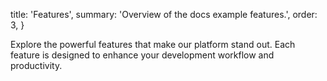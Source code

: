   title: 'Features',
  summary: 'Overview of the docs example features.',
  order: 3,
}

Explore the powerful features that make our platform stand out. Each feature is designed to enhance your development workflow and productivity.

<div className="grid grid-cols-1 md:grid-cols-2 gap-6">
  <Card
    icon="🤖"
    title="AI Assistant"
    className="bg-gray-800"
    children="Get intelligent coding assistance with our AI-powered features. Generate code, debug issues, and get explanations instantly."
  />
  <Card
    icon="🔍"
    title="Code Navigation"
    className="bg-gray-800"
    children="Navigate through your codebase with ease. Find definitions, references, and understand code relationships quickly."
  />
  <Card
    icon="🐛"
    title="Debugging Tools"
    className="bg-gray-800"
    children="Powerful debugging capabilities to help you identify and fix issues in your code efficiently."
  />
  <Card
    icon="⚡"
    title="Performance"
    className="bg-gray-800"
    children="Optimized for speed and efficiency, ensuring a smooth development experience even with large codebases."
  />
</div>
